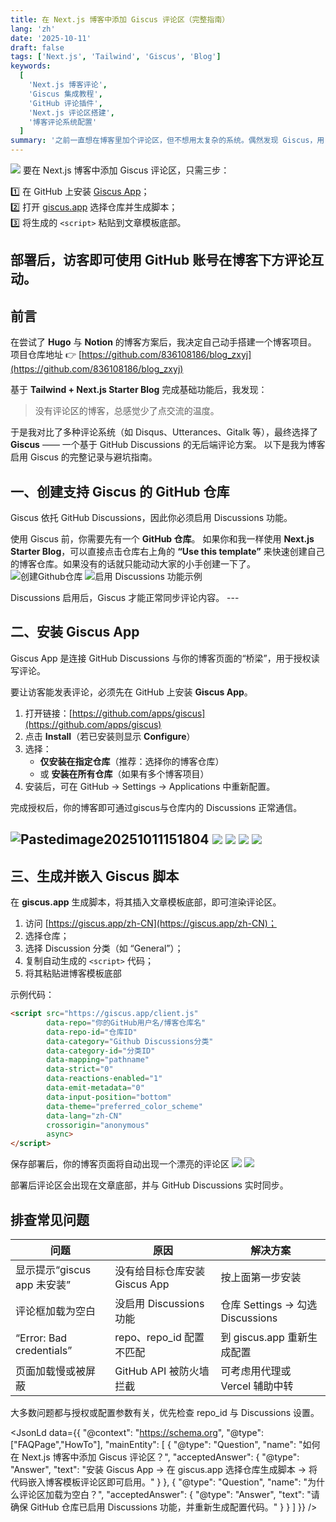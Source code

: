 ```yaml
---
title: 在 Next.js 博客中添加 Giscus 评论区（完整指南）
lang: 'zh'
date: '2025-10-11'
draft: false
tags: ['Next.js', 'Tailwind', 'Giscus', 'Blog']
keywords:
  [
    'Next.js 博客评论',
    'Giscus 集成教程',
    'GitHub 评论插件',
    'Next.js 评论区搭建',
    '博客评论系统配置'
  ]
summary: '之前一直想在博客里加个评论区，但不想用太复杂的系统。偶然发现 Giscus，用 GitHub 账户就能评论，而且外观和集成都很方便。这篇文章分享了我给博客添加 Giscus 评论功能的完整过程'
---
```



![](/blog/how-to-enable-comments-in-your-blog/cover.png)
<Callout type="info" title="💡 快速答案（TL;DR）">
要在 Next.js 博客中添加 Giscus 评论区，只需三步：

1️⃣ 在 GitHub 上安装 <a href="https://github.com/apps/giscus" target="_blank" rel="noreferrer">Giscus App</a>；  
2️⃣ 打开 <a href="https://giscus.app/zh-CN" target="_blank" rel="noreferrer">giscus.app</a> 选择仓库并生成脚本；  
3️⃣ 将生成的 `<script>` 粘贴到文章模板底部。  

部署后，访客即可使用 GitHub 账号在博客下方评论互动。
</Callout>
---

## 前言

在尝试了 **Hugo** 与 **Notion** 的博客方案后，我决定自己动手搭建一个博客项目。  
项目仓库地址 👉 [https://github.com/836108186/blog_zxyj](https://github.com/836108186/blog_zxyj)

基于 **Tailwind + Next.js Starter Blog** 完成基础功能后，我发现：

> 没有评论区的博客，总感觉少了点交流的温度。

于是我对比了多种评论系统（如 Disqus、Utterances、Gitalk 等），最终选择了 **Giscus** —— 一个基于 GitHub Discussions 的无后端评论方案。
以下是我为博客启用 Giscus 的完整记录与避坑指南。

## 一、创建支持 Giscus 的 GitHub 仓库

<Callout type="note" title="简答">
Giscus 依托 GitHub Discussions，因此你必须启用 Discussions 功能。
</Callout>

使用 Giscus 前，你需要先有一个 **GitHub 仓库**。
如果你和我一样使用 **Next.js Starter Blog**，可以直接点击仓库右上角的 **“Use this template”** 来快速创建自己的博客仓库。如果没有的话就只能动动大家的小手创建一下了。
![创建Github仓库](/blog/how-to-enable-comments-in-your-blog/20251011151839.png "创建Github仓库")
![启用 Discussions 功能示例](/blog/how-to-enable-comments-in-your-blog/20251011151804.png "启用 Discussions")

<Callout type="success" title="总结">
Discussions 启用后，Giscus 才能正常同步评论内容。
</Callout>
---

## 二、安装 Giscus App

<Callout type="note" title="简答">
Giscus App 是连接 GitHub Discussions 与你的博客页面的“桥梁”，用于授权读写评论。
</Callout>

要让访客能发表评论，必须先在 GitHub 上安装 **Giscus App**。

1. 打开链接：[https://github.com/apps/giscus](https://github.com/apps/giscus)
2. 点击 **Install**（若已安装则显示 **Configure**）
3. 选择：
   - **仅安装在指定仓库**（推荐：选择你的博客仓库）
   - 或 **安装在所有仓库**（如果有多个博客项目）
4. 安装后，可在 GitHub → Settings → Applications 中重新配置。

<Callout type="success" title="总结">
完成授权后，你的博客即可通过giscus与仓库内的 Discussions 正常通信。
</Callout>

![Pastedimage20251011151804](/blog/how-to-enable-comments-in-your-blog/20251011151839.png)
![](/blog/how-to-enable-comments-in-your-blog/20251011152642.png)
![](/blog/how-to-enable-comments-in-your-blog/20251011152631.png)
![](/blog/how-to-enable-comments-in-your-blog/20251011152856.png)
![](/blog/how-to-enable-comments-in-your-blog/20251011152938.png)
---

## 三、生成并嵌入 Giscus 脚本

<Callout type="note" title="简答">
在 <b>giscus.app</b> 生成脚本，将其插入文章模板底部，即可渲染评论区。
</Callout>

1. 访问 [https://giscus.app/zh-CN](https://giscus.app/zh-CN)；
2. 选择仓库；
3. 选择 Discussion 分类（如 “General”）；
4. 复制自动生成的 `<script>` 代码；
5. 将其粘贴进博客模板底部

示例代码：
```html
<script src="https://giscus.app/client.js"
        data-repo="你的GitHub用户名/博客仓库名"
        data-repo-id="仓库ID"
        data-category="Github Discussions分类"
        data-category-id="分类ID"
        data-mapping="pathname"
        data-strict="0"
        data-reactions-enabled="1"
        data-emit-metadata="0"
        data-input-position="bottom"
        data-theme="preferred_color_scheme"
        data-lang="zh-CN"
        crossorigin="anonymous"
        async>
</script>
```


保存部署后，你的博客页面将自动出现一个漂亮的评论区
![](/blog/how-to-enable-comments-in-your-blog/20251011153346.png)
![](/blog/how-to-enable-comments-in-your-blog/20251011152439.png)

<Callout type="success" title="总结"> 部署后评论区会出现在文章底部，并与 GitHub Discussions 实时同步。 </Callout>

## 排查常见问题

| 问题                        | 原因                          | 解决方案                         |
| --------------------------- | ----------------------------- | -------------------------------- |
| 显示提示“giscus app 未安装” | 没有给目标仓库安装 Giscus App | 按上面第一步安装                 |
| 评论框加载为空白            | 没启用 Discussions 功能       | 仓库 Settings → 勾选 Discussions |
| “Error: Bad credentials”    | repo、repo_id 配置不匹配      | 到 giscus.app 重新生成配置       |
| 页面加载慢或被屏蔽          | GitHub API 被防火墙拦截       | 可考虑用代理或 Vercel 辅助中转   |

<Callout type="note" title="TIPS"> 大多数问题都与授权或配置参数有关，优先检查 repo_id 与 Discussions 设置。</Callout>


<JsonLd
  data={{
    "@context": "https://schema.org",
    "@type": ["FAQPage","HowTo"],
    "mainEntity": [
      {
        "@type": "Question",
        "name": "如何在 Next.js 博客中添加 Giscus 评论区？",
        "acceptedAnswer": {
          "@type": "Answer",
          "text": "安装 Giscus App → 在 giscus.app 选择仓库生成脚本 → 将代码嵌入博客模板评论区即可启用。"
        }
      },
      {
        "@type": "Question",
        "name": "为什么评论区加载为空白？",
        "acceptedAnswer": {
          "@type": "Answer",
          "text": "请确保 GitHub 仓库已启用 Discussions 功能，并重新生成配置代码。"
        }
      }
    ]
  }}
/>